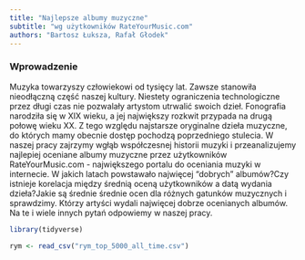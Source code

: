 ```yaml
---
title: "Najlepsze albumy muzyczne"
subtitle: "wg użytkowników RateYourMusic.com"
authors: "Bartosz Łuksza, Rafał Głodek"
---
```


### Wprowadzenie

Muzyka towarzyszy człowiekowi od tysięcy lat. Zawsze stanowiła nieodłączną część naszej kultury. Niestety ograniczenia technologiczne przez długi czas nie pozwalały artystom utrwalić swoich dzieł. Fonografia narodziła się w XIX wieku, a jej największy rozkwit przypada na drugą połowę wieku XX. Z tego względu najstarsze oryginalne dzieła muzyczne, do których mamy obecnie dostęp pochodzą poprzedniego stulecia. W naszej pracy zajrzymy wgłąb współczesnej historii muzyki i przeanalizujemy najlepiej oceniane albumy muzyczne przez użytkowników RateYourMusic.com - największego portalu do oceniania muzyki w internecie. W jakich latach powstawało najwięcej "dobrych" albumów?Czy istnieje korelacja między średnią oceną użytkowników a datą wydania dzieła?Jakie są średnie średnie ocen dla różnych gatunków muzycznych i sprawdzimy. Którzy artyści wydali najwięcej dobrze ocenianych albumów. Na te i wiele innych pytań odpowiemy w naszej pracy.

```r
library(tidyverse)
```

```r
rym <- read_csv("rym_top_5000_all_time.csv")
```
